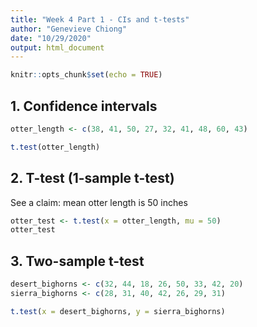 ```yaml
---
title: "Week 4 Part 1 - CIs and t-tests"
author: "Genevieve Chiong"
date: "10/29/2020"
output: html_document
---
```


```r
knitr::opts_chunk$set(echo = TRUE)
```

## 1. Confidence intervals 

```r
otter_length <- c(38, 41, 50, 27, 32, 41, 48, 60, 43)

t.test(otter_length)
```

## 2. T-test (1-sample t-test)

See a claim: mean otter length is 50 inches 


```r
otter_test <- t.test(x = otter_length, mu = 50)
otter_test
```


## 3. Two-sample t-test 

```r
desert_bighorns <- c(32, 44, 18, 26, 50, 33, 42, 20)
sierra_bighorns <- c(28, 31, 40, 42, 26, 29, 31)

t.test(x = desert_bighorns, y = sierra_bighorns)

```





